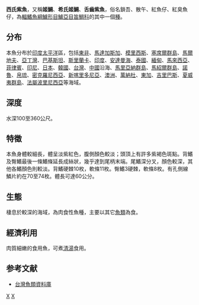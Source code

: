 {{Speciesbox 
| taxon = Pristipomoides sieboldii
| status = NE
| status_system = IUCN3.1
| authority = [[Bleeker|Bleeker]], 1854-57
| synonyms = *''Chaetopterus dubius''<br /><small>Günther, 1859</small>
*''Chaetopterus sieboldii''<br /><small>Bleeker, 1854</small>
*''Bowersia ulaula''<br /><small>Jordan & Evermann, 1903</small>
*''Pristipomoides microdon''<br /><small>Steindachner, 1876</small>
}}
'''西氏紫魚'''，又稱'''姬鯛'''、'''希氏姬鯛'''、'''舌齒紫魚'''，俗名鎖吾、散午、紅魚仔、紅臭魚仔，為[[輻鰭魚綱|輻鰭魚綱]][[鱸形目|鱸形目]][[鱸亞目|鱸亞目]][[笛鯛科|笛鯛科]]的其中一個[[種|種]]。

==分布==
本魚分布於[[印度|印度]][[太平洋|太平洋]]區，包括[[東非|東非]]、[[馬達加斯加|馬達加斯加]]、[[模里西斯|模里西斯]]、[[塞席爾群島|塞席爾群島]]、[[馬爾地夫|馬爾地夫]]、[[亞丁灣|亞丁灣]]、[[巴基斯坦|巴基斯坦]]、[[斯里蘭卡|斯里蘭卡]]、[[印度|印度]]、[[安達曼海|安達曼海]]、[[泰國|泰國]]、[[緬甸|緬甸]]、[[馬來西亞|馬來西亞]]、[[菲律賓|菲律賓]]、[[印尼|印尼]]、[[日本|日本]]、[[韓國|韓國]]、[[台灣|台灣]]、[[中國|中國]]沿海、[[馬里亞納群島|馬里亞納群島]]、[[馬紹爾群島|馬紹爾群島]]、[[諾魯|諾魯]]、[[帛琉|帛琉]]、[[密克羅尼西亞|密克羅尼西亞]]、[[新喀里多尼亞|新喀里多尼亞]]、[[澳洲|澳洲]]、[[萬納杜|萬納杜]]、[[東加|東加]]、[[吉里巴斯|吉里巴斯]]、[[夏威夷群島|夏威夷群島]]、[[法屬波里尼西亞|法屬波里尼西亞]]等海域。

==深度==
水深100至360公尺。

==特徵==
本魚身體較細長，體呈淡紫紅色，腹側顏色較淡；頭頂上有許多紫褐色斑點。背鰭及臀鰭最後一條鰭條延長成絲狀，幾乎達到尾柄末端。尾鰭深分叉，顏色較深，其他各鰭顏色則較淡。背鰭硬棘10枚，軟條11枚。臀鰭3硬棘，軟條8枚。有孔側線鱗片約在70至74枚。體長可達60公分。

==生態==
棲息於較深的海域，為肉食性魚種，主要以其它[[魚類|魚類]]為食。

==經濟利用==
肉質細嫩的食用魚，可煮[[清湯|清湯]]食用。

==参考文献==
*[http://fishdb.sinica.edu.tw/ 台灣魚類資料庫]{{Wayback|url=http://fishdb.sinica.edu.tw/ |date=20160304193340 }}
{{reflist}}
{{Taxonbar}}

[[Category:食用鱼|X]]
[[Category:紫魚屬|X]]
